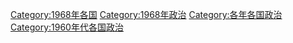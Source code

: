 [[Category:1968年各国|Category:1968年各国]]
[[Category:1968年政治|Category:1968年政治]]
[[Category:各年各国政治|Category:各年各国政治]]
[[Category:1960年代各国政治|Category:1960年代各国政治]]